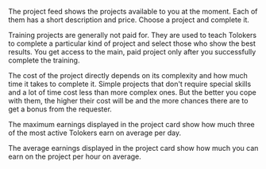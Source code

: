 <Cut title="How do I choose a project?">

The project feed shows the projects available to you at the moment. Each of them has a short description and price. Choose a project and complete it.

</Cut>

<Cut title="What are free projects for?">

Training projects are generally not paid for. They are used to teach Tolokers to complete a particular kind of project and select those who show the best results. You get access to the main, paid project only after you successfully complete the training.

</Cut>

<Cut title="Low project cost">

The cost of the project directly depends on its complexity and how much time it takes to complete it. Simple projects that don't require special skills and a lot of time cost less than more complex ones. But the better you cope with them, the higher their cost will be and the more chances there are to get a bonus from the requester.

</Cut>

<Cut title="Maximum and average earnings">

The maximum earnings displayed in the project card show how much three of the most active Tolokers earn on average per day.

The average earnings displayed in the project card show how much you can earn on the project per hour on average.

</Cut>
